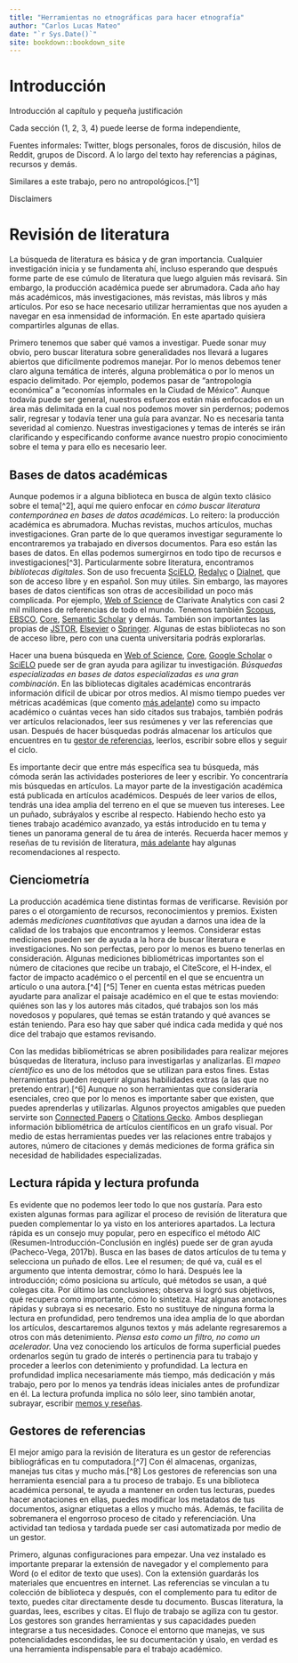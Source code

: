 ```yaml
--- 
title: "Herramientas no etnográficas para hacer etnografía"
author: "Carlos Lucas Mateo"
date: "`r Sys.Date()`"
site: bookdown::bookdown_site
---
```

# Introducción

Introducción al capítulo y pequeña justificación

Cada sección (1, 2, 3, 4) puede leerse de forma independiente,

Fuentes informales: Twitter, blogs personales, foros de discusión, hilos
de Reddit, grupos de Discord. A lo largo del texto hay referencias a
páginas, recursos y demás.

Similares a este trabajo, pero no antropológicos.[^1]

Disclaimers


# Revisión de literatura

La búsqueda de literatura es básica y de gran importancia. Cualquier
investigación inicia y se fundamenta ahí, incluso esperando que después
forme parte de ese cúmulo de literatura que luego alguien más revisará.
Sin embargo, la producción académica puede ser abrumadora. Cada año hay
más académicos, más investigaciones, más revistas, más libros y más
artículos. Por eso se hace necesario utilizar herramientas que nos
ayuden a navegar en esa inmensidad de información. En este apartado
quisiera compartirles algunas de ellas.

Primero tenemos que saber qué vamos a investigar. Puede sonar muy obvio,
pero buscar literatura sobre generalidades nos llevará a lugares
abiertos que difícilmente podremos manejar. Por lo menos debemos tener
claro alguna temática de interés, alguna problemática o por lo menos un
espacio delimitado. Por ejemplo, podemos pasar de "antropología
económica" a "economías informales en la Ciudad de México". Aunque
todavía puede ser general, nuestros esfuerzos están más enfocados en un
área más delimitada en la cual nos podemos mover sin perdernos; podemos
salir, regresar y todavía tener una guía para avanzar. No es necesaria
tanta severidad al comienzo. Nuestras investigaciones y temas de interés
se irán clarificando y especificando conforme avance nuestro propio
conocimiento sobre el tema y para ello es necesario leer.

## Bases de datos académicas

Aunque podemos ir a alguna biblioteca en busca de algún texto clásico
sobre el tema[^2], aquí me quiero enfocar en *cómo buscar literatura
contemporánea en bases de datos académicas*. Lo reitero: la producción
académica es abrumadora. Muchas revistas, muchos artículos, muchas
investigaciones. Gran parte de lo que queramos investigar seguramente lo
encontraremos ya trabajado en diversos documentos. Para eso están las
bases de datos. En ellas podemos sumergirnos en todo tipo de recursos e
investigaciones[^3]. Particularmente sobre literatura, encontramos
*bibliotecas digitales*. Son de uso frecuenta
[SciELO](https://scielo.org/), [Redalyc](https://www.redalyc.org/) o
[Dialnet](https://dialnet.unirioja.es/), que son de acceso libre y en
español. Son muy útiles. Sin embargo, las mayores bases de datos
científicas son otras de accesibilidad un poco más complicada. Por
ejemplo, [Web of Science](https://apps.webofknowledge.com/) de Clarivate
Analytics con casi 2 mil millones de referencias de todo el mundo.
Tenemos también
[Scopus](https://www.scopus.com),
[EBSCO](https://www.ebsco.com/), [Core](https://core.ac.uk/), [Semantic
Scholar](https://www.semanticscholar.org/) y demás. También son
importantes las propias de [JSTOR](https://www.jstor.org/),
[Elsevier](https://www.elsevier.com/) o
[Springer](https://www.springer.com/). Algunas de estas bibliotecas no
son de acceso libre, pero con una cuenta universitaria podrás
explorarlas.

Hacer una buena búsqueda en [Web of
Science](https://apps.webofknowledge.com/), [Core](https://core.ac.uk/),
[Google Scholar](https://scholar.google.com/) o
[SciELO](https://scielo.org/) puede ser de gran ayuda para agilizar tu
investigación. *Búsquedas especializadas en bases de datos
especializadas es una gran combinación*. En las bibliotecas digitales
académicas encontrarás información difícil de ubicar por otros medios.
Al mismo tiempo puedes ver métricas académicas (que comento [más
adelante](#cienciometría)) como su impacto académico o cuántas veces han
sido citados sus trabajos, también podrás ver artículos relacionados,
leer sus resúmenes y ver las referencias que usan. Después de hacer
búsquedas podrás almacenar los artículos que encuentres en tu [gestor de
referencias](#gestores-de-referencias), leerlos, escribir sobre ellos y
seguir el ciclo.

Es importante decir que entre más específica sea tu búsqueda, más cómoda
serán las actividades posteriores de leer y escribir. Yo concentraría
mis búsquedas en artículos. La mayor parte de la investigación académica
está publicada en artículos académicos. Después de leer varios de ellos,
tendrás una idea amplia del terreno en el que se mueven tus intereses.
Lee un puñado, subráyalos y escribe al respecto. Habiendo hecho esto ya
tienes trabajo académico avanzado, ya estás introducido en tu tema y
tienes un panorama general de tu área de interés. Recuerda hacer memos y
reseñas de tu revisión de literatura, [más
adelante](#notas-reseñas-y-memos) hay algunas recomendaciones al
respecto.

## Cienciometría


La producción académica tiene distintas formas de verificarse. Revisión
por pares o el otorgamiento de recursos, reconocimientos y premios.
Existen además *mediciones cuantitativas* que ayudan a darnos una idea
de la calidad de los trabajos que encontramos y leemos. Considerar estas
mediciones pueden ser de ayuda a la hora de buscar literatura e
investigaciones. No son perfectas, pero por lo menos es bueno tenerlas
en consideración. Algunas mediciones bibliométricas importantes son el
número de citaciones que recibe un trabajo, el CiteScore, el H-index, el
factor de impacto académico o el percentil en el que se encuentra un
artículo o una autora.[^4] [^5] Tener en cuenta estas métricas pueden
ayudarte para analizar el paisaje académico en el que te estas moviendo:
quiénes son las y los autores más citados, qué trabajos son los más
novedosos y populares, qué temas se están tratando y qué avances se
están teniendo. Para eso hay que saber qué indica cada medida y qué nos
dice del trabajo que estamos revisando.

Con las medidas bibliométricas se abren posibilidades para realizar
mejores búsquedas de literatura, incluso para investigarlas y
analizarlas. El *mapeo científico* es uno de los métodos que se utilizan
para estos fines. Estas herramientas pueden requerir algunas habilidades
extras (a las que no pretendo entrar).[^6] Aunque no son herramientas
que consideraría esenciales, creo que por lo menos es importante saber
que existen, que puedes aprenderlas y utilizarlas. Algunos proyectos
amigables que pueden servirte son [Connected
Papers](https://www.connectedpapers.com) o [Citations
Gecko](https://citationgecko.azurewebsites.net). Ambos despliegan
información bibliométrica de artículos científicos en un grafo visual.
Por medio de estas herramientas puedes ver las relaciones entre trabajos
y autores, número de citaciones y demás mediciones de forma gráfica sin
necesidad de habilidades especializadas.

## Lectura rápida y lectura profunda


Es evidente que no podemos leer todo lo que nos gustaría. Para esto
existen algunas formas para agilizar el proceso de revisión de
literatura que pueden complementar lo ya visto en los anteriores
apartados. La lectura rápida es un consejo muy popular, pero en
específico el método AIC (Resumen-Introducción-Conclusión en inglés)
puede ser de gran ayuda (Pacheco-Vega, 2017b). Busca en las bases de
datos artículos de tu tema y selecciona un puñado de ellos. Lee el
resumen; de qué va, cuál es el argumento que intenta demostrar, cómo lo
hará. Después lee la introducción; cómo posiciona su artículo, qué
métodos se usan, a qué colegas cita. Por último las conclusiones;
observa si logró sus objetivos, qué recupera como importante, cómo lo
sintetiza. Haz algunas anotaciones rápidas y subraya si es necesario.
Esto no sustituye de ninguna forma la lectura en profundidad, pero
tendremos una idea amplia de lo que abordan los artículos, descartaremos
algunos textos y más adelante regresaremos a otros con más detenimiento.
*Piensa esto como un filtro, no como un acelerador.* Una vez conociendo
los artículos de forma superficial puedes ordenarlos según tu grado de
interés o pertinencia para tu trabajo y proceder a leerlos con
detenimiento y profundidad. La lectura en profundidad implica
necesariamente más tiempo, más dedicación y más trabajo, pero por lo
menos ya tendrás ideas iniciales antes de profundizar en él. La lectura
profunda implica no sólo leer, sino también anotar, subrayar, escribir
[memos y reseñas](#reseñas-y-memos).

## Gestores de referencias


El mejor amigo para la revisión de literatura es un gestor de
referencias bibliográficas en tu computadora.[^7] Con él almacenas,
organizas, manejas tus citas y mucho más.[^8] Los gestores de
referencias son una herramienta esencial para a tu proceso de trabajo.
Es una biblioteca académica personal, te ayuda a mantener en orden tus
lecturas, puedes hacer anotaciones en ellas, puedes modificar los
metadatos de tus documentos, asignar etiquetas a ellos y mucho más.
Además, te facilita de sobremanera el engorroso proceso de citado y
referenciación. Una actividad tan tediosa y tardada puede ser casi
automatizada por medio de un gestor.

Primero, algunas configuraciones para empezar. Una vez instalado es
importante preparar la extensión de navegador y el complemento para Word
(o el editor de texto que uses). Con la extensión guardarás los
materiales que encuentres en internet. Las referencias se vinculan a tu
colección de biblioteca y después, con el complemento para tu editor de
texto, puedes citar directamente desde tu documento. Buscas literatura,
la guardas, lees, escribes y citas. El flujo de trabajo se agiliza con
tu gestor. Los gestores son grandes herramientas y sus capacidades
pueden integrarse a tus necesidades. Conoce el entorno que manejas, ve
sus potencialidades escondidas, lee su documentación y úsalo, en verdad
es una herramienta indispensable para el trabajo académico.


